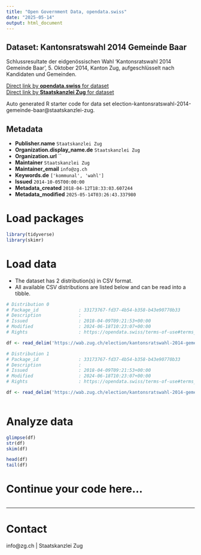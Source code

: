 ```yaml
---
title: "Open Government Data, opendata.swiss"
date: "2025-05-14"
output: html_document
---
```


## Dataset: Kantonsratswahl 2014 Gemeinde Baar

Schlussresultate der eidgenössischen Wahl 'Kantonsratswahl 2014 Gemeinde Baar', 5. Oktober 2014, Kanton Zug, aufgeschlüsselt nach Kandidaten und Gemeinden.

[Direct link by **opendata.swiss** for dataset](https://opendata.swiss/de/dataset/kantonsratswahl-2014-gemeinde-baar)<br>
[Direct link by **Staatskanzlei Zug** for dataset](https://wab.zug.ch/election/kantonsratswahl-2014-gemeinde-baar/data)

Auto generated R starter code for data set election-kantonsratswahl-2014-gemeinde-baar@staatskanzlei-zug.

## Metadata

- **Publisher.name** `Staatskanzlei Zug`
- **Organization.display_name.de** `Staatskanzlei Zug`
- **Organization.url** ``
- **Maintainer** `Staatskanzlei Zug`
- **Maintainer_email** `info@zg.ch`
- **Keywords.de** `['kommunal', 'wahl']`
- **Issued** `2014-10-05T00:00:00`
- **Metadata_created** `2018-04-12T18:33:03.607244`
- **Metadata_modified** `2025-05-14T03:26:43.337980`


# Load packages

```r

library(tidyverse)
library(skimr)

```

# Load data

-   The dataset has 2 distribution(s) in CSV format.
-   All available CSV distributions are listed below and can be read into a tibble.

```r

# Distribution 0
# Package_id               : 33173767-fd37-4b54-b358-b43e90770b33
# Description              : 
# Issued                   : 2018-04-09T09:21:53+00:00
# Modified                 : 2024-06-18T10:23:07+00:00
# Rights                   : https://opendata.swiss/terms-of-use#terms_by

df <- read_delim('https://wab.zug.ch/election/kantonsratswahl-2014-gemeinde-baar/data-parties-csv')

# Distribution 1
# Package_id               : 33173767-fd37-4b54-b358-b43e90770b33
# Description              : 
# Issued                   : 2018-04-09T09:21:53+00:00
# Modified                 : 2024-06-18T10:23:07+00:00
# Rights                   : https://opendata.swiss/terms-of-use#terms_by

df <- read_delim('https://wab.zug.ch/election/kantonsratswahl-2014-gemeinde-baar/data-csv')



```

# Analyze data

```r

glimpse(df)
str(df)
skim(df)

head(df)
tail(df)

```

# Continue your code here...

```r

```

------------------------------------------------------------------------

# Contact

info@zg.ch | Staatskanzlei Zug
